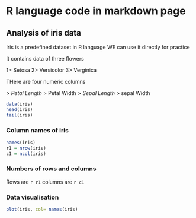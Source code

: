 # R language code in markdown page

## Analysis of iris data

Iris is a predefined dataset in R language
WE can use it directly for practice

It contains data of three flowers

1> Setosa
2> Versicolor
3> Verginica

THere are four numeric columns

*> Petal Length
*> Petal Width
*> Sepal Length
*> sepal Width

```r
data(iris)
head(iris)
tail(iris)

```

### Column names of iris

```r
names(iris)
r1 = nrow(iris)
c1 = ncol(iris)

```

### Numbers of rows and columns
Rows are `r r1`
columns are `r c1`

### Data visualisation

```r
plot(iris, col= names(iris)

```

